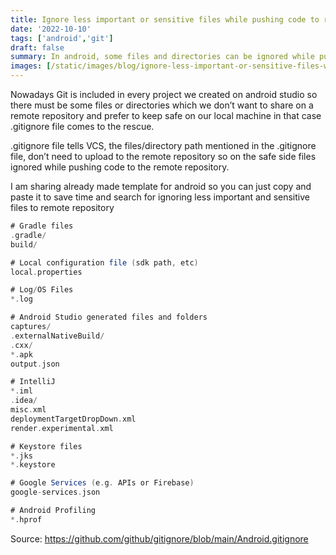 ```yaml
---
title: Ignore less important or sensitive files while pushing code to remote repository
date: '2022-10-10'
tags: ['android','git']
draft: false
summary: In android, some files and directories can be ignored while pushing code to the remote repository.
images: [/static/images/blog/ignore-less-important-or-sensitive-files-while-pushing-code-to-remote-repository.jpg]
---
```



Nowadays Git is included in every project we created on android studio so there must be some files or directories which we don’t want to share on a remote repository and prefer to keep safe on our local machine in that case .gitignore file comes to the rescue.

.gitignore file tells VCS, the files/directory path mentioned in the .gitignore file, don’t need to upload to the remote repository so on the safe side files ignored while pushing code to the remote repository.

I am sharing already made template for android so you can just copy and paste it to save time and search for ignoring less important and sensitive files to remote repository 


```groovy
# Gradle files
.gradle/
build/

# Local configuration file (sdk path, etc)
local.properties

# Log/OS Files
*.log

# Android Studio generated files and folders
captures/
.externalNativeBuild/
.cxx/
*.apk
output.json

# IntelliJ
*.iml
.idea/
misc.xml
deploymentTargetDropDown.xml
render.experimental.xml

# Keystore files
*.jks
*.keystore

# Google Services (e.g. APIs or Firebase)
google-services.json

# Android Profiling
*.hprof
```

Source: https://github.com/github/gitignore/blob/main/Android.gitignore
